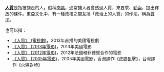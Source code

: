 '''[[人質|人質]]'''是指被擄走的人，俗稱[[肉票|肉票]]，通常擄人者會透過人質，來要求、[[勒索|勒索]]，提出釋放的條件。東亞文化中，有一種政權之間互換「政治上的人質」的作法，稱為[[質子_(東亞政治)|質子]]。

也可以指：
* [[人質_(電視劇)|《人質》 (電視劇)]]，2013年首播的美國電視劇
* [[人質_(2013年電影)|《人質》 (2013年電影)]]，2013年美國電影
* [[人質_(2012年電影)|《人質》 (2012年電影)]]，2012年法國和菲律賓合作的電影
* [[人質_(2005年電影)|《人質》 (2005年電影)]]，2005年美國電影，香港譯作《虎膽狙擊》，台灣譯作《火線對峙》

{{Disambig|Cat=二字消歧義}}